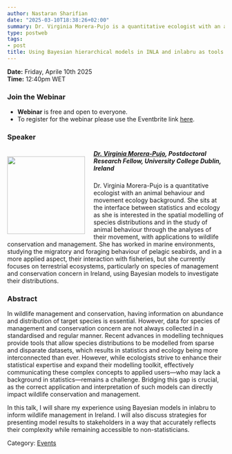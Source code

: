 ---
author: Nastaran Sharifian
date: "2025-03-10T18:38:26+02:00"
summary: Dr. Virginia Morera-Pujo is a quantitative ecologist with an animal behaviour and movement ecology background. She sits at the interface between statistics and ecology as she is interested in the spatial modelling of species distributions and in the study of animal behaviour through the analyses of their movement, with applications to wildlife conservation and management. She has worked in marine environments, studying the migratory and foraging behaviour of pelagic seabirds, and in a more applied aspect, their interaction with fisheries, but she currently focuses on terrestrial ecosystems, particularly on species of management and conservation concern in Ireland, using Bayesian models to investigate their distributions.
type: postweb
tags:
- post
title: Using Bayesian hierarchical models in INLA and inlabru as tools for wildlife management and conservation
---
**Date:** Friday, Aprile 10th 2025 <br>
**Time:** 12:40pm WET <br>

### Join the Webinar

  - **Webinar** is free and open to everyone. 
  - To register for the webinar please use the Eventbrite link [here](https://forms.office.com/Pages/ResponsePage.aspx?id=zPVUFDW7hUa72YYh_YBVyVf5diHPK9hKlZHeXh9uPr5UQU9ZTDJRRlFVTEFVQlFPQ0ZBM0hIM0dQQy4u).


### Speaker

##### <img src="/webinars/posts/image/pic_Virginia.png" width="180px" height="180px" align="left" style="margin:15px 20px 0px 0px"><a name="Rafael"></a> [Dr. Virginia Morera-Pujo](https://sites.google.com/view/virginiamorera-pujol/home?authuser=0), Postdoctoral Research Fellow, University College Dublin, Ireland


Dr. Virginia Morera-Pujo is a quantitative ecologist with an animal behaviour and movement ecology background. She sits at the interface between statistics and ecology as she is interested in the spatial modelling of species distributions and in the study of animal behaviour through the analyses of their movement, with applications to wildlife conservation and management. She has worked in marine environments, studying the migratory and foraging behaviour of pelagic seabirds, and in a more applied aspect, their interaction with fisheries, but she currently focuses on terrestrial ecosystems, particularly on species of management and conservation concern in Ireland, using Bayesian models to investigate their distributions.


### Abstract
In wildlife management and conservation, having information on abundance and distribution of target species is essential. However, data for species of management and conservation concern are not always collected in a standardised and regular manner. Recent advances in modelling techniques provide tools that allow species distributions to be modelled from sparse and disparate datasets, which results in statistics and ecology being more interconnected than ever. However, while ecologists strive to enhance their statistical expertise and expand their modelling toolkit, effectively communicating these complex concepts to applied users—who may lack a background in statistics—remains a challenge. Bridging this gap is crucial, as the correct application and interpretation of such models can directly impact wildlife conservation and management.

In this talk, I will share my experience using Bayesian models in inlabru to inform wildlife management in Ireland. I will also discuss strategies for presenting model results to stakeholders in a way that accurately reflects their complexity while remaining accessible to non-statisticians.


Category: [<u>Events</u>](/events/posts/2025-04-10-webinar_ecology/)